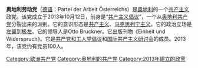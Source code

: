 '''奥地利劳动党'''（[[德语|德语]]：Partei der Arbeit Österreichs）是[[奥地利|奥地利]]的一个[[共产主义|共产主义]]政党。该党成立于2013年10月12日，前身是“[[共产主义倡议|共产主义倡议]]”，一个从[[奥地利共产党|奥地利共产党]]分裂出来的派别。它的意识形态是[[共产主义|共产主义]]、[[马克思列宁主义|马克思列宁主义]]。它的政治立场是[[左翼|左翼]]到[[极左|极左]]。它的领导人是Otto Bruckner。它出版刊物《Einheit und Widerspruch》。它是[[共产党和工人党倡议|共产党和工人党倡议]]和[[国际共产主义研讨会|国际共产主义研讨会]]的成员。2013年，该党约有党员100人。

{{奧地利政黨}}
{{欧洲的共产党}}

[[Category:欧洲共产党|Category:欧洲共产党]]
[[Category:奥地利的共产党|Category:奥地利的共产党]]
[[Category:2013年建立的政黨|Category:2013年建立的政黨]]